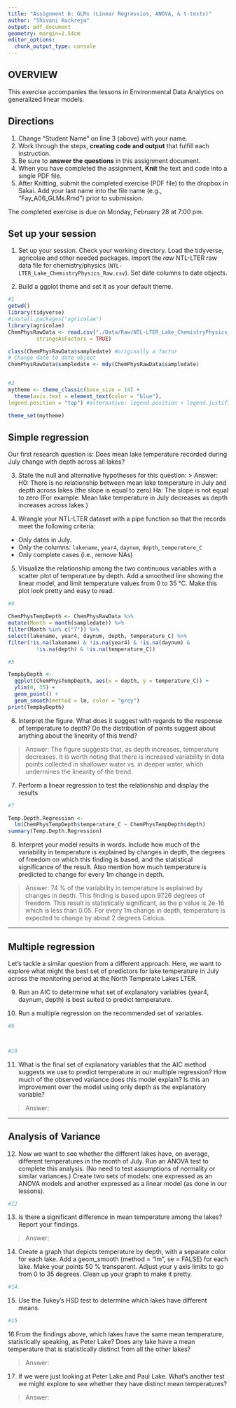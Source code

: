 ```yaml
---
title: "Assignment 6: GLMs (Linear Regressios, ANOVA, & t-tests)"
author: "Shivani Kuckreja"
output: pdf_document
geometry: margin=2.54cm
editor_options: 
  chunk_output_type: console
---
```


## OVERVIEW

This exercise accompanies the lessons in Environmental Data Analytics on 
generalized linear models. 

## Directions
1. Change "Student Name" on line 3 (above) with your name.
2. Work through the steps, **creating code and output** that fulfill each 
instruction.
3. Be sure to **answer the questions** in this assignment document.
4. When you have completed the assignment, **Knit** the text and code into 
a single PDF file.
5. After Knitting, submit the completed exercise (PDF file) to the dropbox 
in Sakai. Add your last name into the file name (e.g., "Fay_A06_GLMs.Rmd") 
prior to submission.

The completed exercise is due on Monday, February 28 at 7:00 pm.

## Set up your session 
1. Set up your session. Check your working directory. Load the tidyverse, 
agricolae and other needed packages. Import the *raw* NTL-LTER raw data file 
for chemistry/physics (`NTL-LTER_Lake_ChemistryPhysics_Raw.csv`). Set date 
columns to date objects.

2. Build a ggplot theme and set it as your default theme.

```r
#1
getwd()
library(tidyverse)
#install.packages("agricolae")
library(agricolae)   
ChemPhysRawData <- read.csv("./Data/Raw/NTL-LTER_Lake_ChemistryPhysics_Raw.csv", 
         stringsAsFactors = TRUE)

class(ChemPhysRawData$sampledate) #originally a factor
# Change date to date object
ChemPhysRawData$sampledate <- mdy(ChemPhysRawData$sampledate)


#2
mytheme <- theme_classic(base_size = 14) +
  theme(axis.text = element_text(color = "blue"), 
legend.position = "top") #alternative: legend.position + legend.justification

theme_set(mytheme)

```

## Simple regression
Our first research question is: Does mean lake temperature recorded during July
change with depth across all lakes?

3. State the null and alternative hypotheses for this question:
> Answer:
H0: There is no relationship between mean lake temperature in July and depth
across lakes (the slope is equal to zero)
Ha: The slope is not equal to zero (For example: Mean lake temperature 
in July decreases as depth increases across lakes.)


4.  Wrangle your NTL-LTER dataset with a pipe function so that the records 
meet the following criteria: 
 * Only dates in July. 
 * Only the columns: `lakename`, `year4`, `daynum`, `depth`, `temperature_C`
 * Only complete cases (i.e., remove NAs)

5. Visualize the relationship among the two continuous variables with a 
scatter plot of temperature by depth. Add a smoothed line showing the 
linear model, and limit temperature values from 0 to 35 °C. Make this plot 
look pretty and easy to read.

```r
#4

ChemPhysTempDepth <- ChemPhysRawData %>% 
mutate(Month = month(sampledate)) %>%
filter(Month %in% c("7")) %>%
select(lakename, year4, daynum, depth, temperature_C) %>%
filter(!is.na(lakename) & !is.na(year4) & !is.na(daynum) &
         !is.na(depth) & !is.na(temperature_C))

#5

TempbyDepth <- 
  ggplot(ChemPhysTempDepth, aes(x = depth, y = temperature_C)) +
  ylim(0, 35) +
  geom_point() +
  geom_smooth(method = lm, color = "grey") 
print(TempbyDepth) 

```


6. Interpret the figure. What does it suggest with regards to the response 
of temperature to depth? Do the distribution of points suggest about anything 
about the linearity of this trend?

> Answer: 
The figure suggests that, as depth increases, temperature decreases. It
is worth noting that there is increased variability in data points collected in 
shallower water vs. in deeper water, which undermines the linearity of 
the trend. 


7. Perform a linear regression to test the relationship and display the results

```r
#7

Temp.Depth.Regression <- 
  lm(ChemPhysTempDepth$temperature_C ~ ChemPhysTempDepth$depth)
summary(Temp.Depth.Regression)

```


8. Interpret your model results in words. Include how much of the variability 
in temperature is explained by changes in depth, the degrees of freedom on 
which this finding is based, and the statistical significance of the result. 
Also mention how much temperature is predicted to change for every 1m 
change in depth. 

> Answer:
74 % of the variability in temperature is explained by changes in depth. 
This finding is based upon 9726 degrees of freedom. 
This result is statistically significant, as the p value is 2e-16 which is
less than 0.05. 
For every 1m change in depth, temperature is expected to change by about 2 
degrees Celcius. 

---

## Multiple regression
Let's tackle a similar question from a different approach. Here, we want 
to explore what might the best set of predictors for lake temperature 
in July across the monitoring period at the North Temperate Lakes LTER. 


9. Run an AIC to determine what set of explanatory variables 
(year4, daynum, depth) is best suited to predict temperature.

10. Run a multiple regression on the recommended set of variables. 

```r
#9



#10


```

11. What is the final set of explanatory variables that the AIC method 
suggests we use to predict temperature in our multiple regression? 
How much of the observed variance does this model explain? Is this an 
improvement over the model using only depth as the explanatory variable?

> Answer: 



---
## Analysis of Variance

12. Now we want to see whether the different lakes have, on average, different 
temperatures in the month of July. Run an ANOVA test to complete this analysis. 
(No need to test assumptions of normality or similar variances.) 
Create two sets of models: one expressed as an ANOVA models and another 
expressed as a linear model (as done in our lessons).

```r
#12


```

13. Is there a significant difference in mean temperature among the lakes? 
Report your findings. 

> Answer: 



14. Create a graph that depicts temperature by depth, with a separate color 
for each lake. Add a geom_smooth (method = "lm", se = FALSE) for each lake. 
Make your points 50 % transparent. Adjust your y axis limits to go 
from 0 to 35 degrees. Clean up your graph to make it pretty. 

```r
#14.


```

15. Use the Tukey's HSD test to determine which lakes have different means.

```r
#15


```

16.From the findings above, which lakes have the same mean temperature, 
statistically speaking, as Peter Lake? Does any lake have a mean temperature 
that is statistically distinct from all the other lakes?

>Answer:

 

17. If we were just looking at Peter Lake and Paul Lake. What's another test 
we might explore to see whether they have distinct mean temperatures? 

>Answer: 



